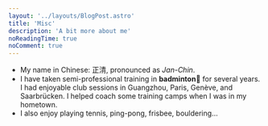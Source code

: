 ```yaml
---
layout: '../layouts/BlogPost.astro'
title: 'Misc'
description: 'A bit more about me'
noReadingTime: true
noComment: true
---
```


- My name in Chinese: 正清, pronounced as *Jan-Chin*.
- I have taken semi-professional training in **badminton**🏸 for several years. 
I had enjoyable club sessions in Guangzhou, Paris, Genève, and Saarbrücken. 
I helped coach some training camps when I was in my hometown.
- I also enjoy playing tennis, ping-pong, frisbee, bouldering...  